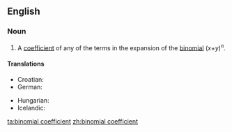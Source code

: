 ==English==

===Noun===
{{en-noun}}

# {{combinatorics}} A [[coefficient]] of any of the terms in the expansion of the [[binomial]] (''x''+''y'')<sup>''n''</sup>.

====Translations====
{{trans-top|binomial coefficient}}
*Croatian: {{t-|hr|binomni koeficijent|m}}
* German: {{t|de|Binominalkoeffizient|m}}
{{trans-mid}}
* Hungarian: {{t|hu|binomiális együttható}}
* Icelandic: {{t|is|tvíliðustuðull|m}}
{{trans-bottom}}

[[ta:binomial coefficient]]
[[zh:binomial coefficient]]